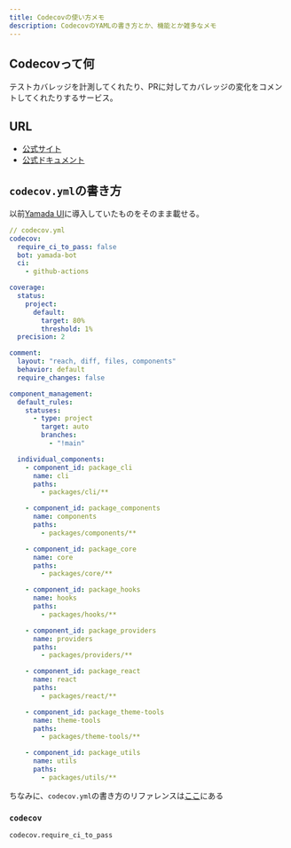 ```yaml
---
title: Codecovの使い方メモ
description: CodecovのYAMLの書き方とか、機能とか雑多なメモ
---
```


## Codecovって何

テストカバレッジを計測してくれたり、PRに対してカバレッジの変化をコメントしてくれたりするサービス。

## URL

* [公式サイト](https://about.codecov.io/)
* [公式ドキュメント](https://docs.codecov.com/docs/quick-start)

## `codecov.yml`の書き方

以前[Yamada UI](https://github.com/yamada-ui/yamada-ui)に導入していたものをそのまま載せる。

```yaml
// codecov.yml
codecov:
  require_ci_to_pass: false
  bot: yamada-bot
  ci:
    - github-actions

coverage:
  status:
    project:
      default:
        target: 80%
        threshold: 1%
  precision: 2

comment:
  layout: "reach, diff, files, components"
  behavior: default
  require_changes: false

component_management:
  default_rules:
    statuses:
      - type: project
        target: auto
        branches:
          - "!main"

  individual_components:
    - component_id: package_cli
      name: cli
      paths:
        - packages/cli/**

    - component_id: package_components
      name: components
      paths:
        - packages/components/**

    - component_id: package_core
      name: core
      paths:
        - packages/core/**

    - component_id: package_hooks
      name: hooks
      paths:
        - packages/hooks/**

    - component_id: package_providers
      name: providers
      paths:
        - packages/providers/**

    - component_id: package_react
      name: react
      paths:
        - packages/react/**

    - component_id: package_theme-tools
      name: theme-tools
      paths:
        - packages/theme-tools/**

    - component_id: package_utils
      name: utils
      paths:
        - packages/utils/**
```

ちなみに、`codecov.yml`の書き方のリファレンスは[ここ](https://docs.codecov.com/docs/codecov-yaml)にある

### `codecov`

`codecov.require_ci_to_pass`
